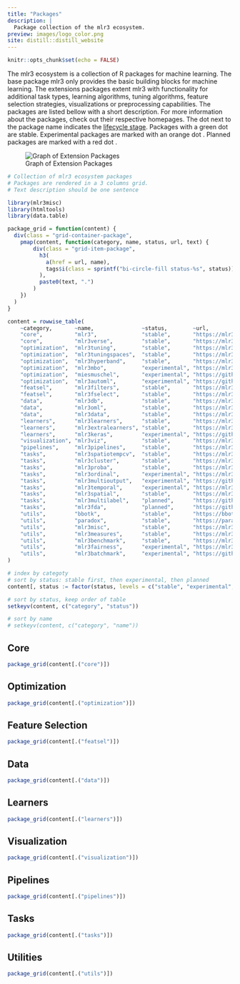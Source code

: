 ```yaml
---
title: "Packages"
description: |
  Package collection of the mlr3 ecosystem.
preview: images/logo_color.png
site: distill::distill_website
---
```


```r
knitr::opts_chunk$set(echo = FALSE)
```

The mlr3 ecosystem is a collection of R packages for machine learning.
The base package mlr3 only provides the basic building blocks for machine learning.
The extensions packages extent mlr3 with functionality for additional task types, learning algorithms, tuning algorithms, feature selection strategies, visualizations or preprocessing capabilities.
The packages are listed bellow with a short description.
For more information about the packages, check out their respective homepages.
The dot next to the package name indicates the [lifecycle stage](https://lifecycle.r-lib.org/articles/stages.html).
Packages with a green dot <i class="bi-circle-fill status-stable"></i> are stable.
Experimental packages are marked with an orange dot <i class="bi-circle-fill status-experimental"></i>.
Planned packages are marked with a red dot <i class="bi-circle-fill status-planned"></i>.

![Graph of Extension Packages](https://raw.githubusercontent.com/mlr-org/mlr3/master/man/figures/mlr3verse.svg?sanitize=true)

```r
# Collection of mlr3 ecosystem packages
# Packages are rendered in a 3 columns grid.
# Text description should be one sentence

library(mlr3misc)
library(htmltools)
library(data.table)

package_grid = function(content) {
  div(class = "grid-container-package",
    pmap(content, function(category, name, status, url, text) {
        div(class = "grid-item-package",
          h3(
            a(href = url, name),
            tags$i(class = sprintf("bi-circle-fill status-%s", status))
          ),
          paste0(text, ".")
        )
    })
  )
}

content = rowwise_table(
    ~category,       ~name,               ~status,        ~url,                                         ~text,
    "core",          "mlr3",              "stable",       "https://mlr3.mlr-org.com/",                  "Basic building blocks for machine learning",
    "core",          "mlr3verse",         "stable",       "https://mlr3verse.mlr-org.com/",             "Meta-package intended to simplify both installation and loading of packages from the mlr3 ecosystem",
    "optimization",  "mlr3tuning",        "stable",       "https://mlr3tuning.mlr-org.com/",            "Hyperparameter tuning for mlr3 learners",
    "optimization",  "mlr3tuningspaces",  "stable",       "https://mlr3tuningspaces.mlr-org.com/",      "Collection of search spaces for hyperparameter tuning",
    "optimization",  "mlr3hyperband",     "stable",       "https://mlr3hyperband.mlr-org.com/",         "Successive halving and hyperband tuner for mlr3tuning",
    "optimization",  "mlr3mbo",           "experimental", "https://mlr3mbo.mlr-org.com/",               "Model-based optimization for mlr3tuning",
    "optimization",  "miesmuschel",       "experimental", "https://github.com/mlr-org/miesmuschel/",    "Flexible mixed integer evolutionary strategies",
    "optimization",  "mlr3automl",        "experimental", "https://github.com/mlr-org/mlr3automl/",     "Automated machine learning",
    "featsel",       "mlr3filters",       "stable",       "https://mlr3filters.mlr-org.com/",           "Filter Feature Selection",
    "featsel",       "mlr3fselect",       "stable",       "https://mlr3fselect.mlr-org.com/",           "Wrapper Feature Selection",
    "data",          "mlr3db",            "stable",       "https://mlr3db.mlr-org.com/",                "Data backend to transparently work with databases",
    "data",          "mlr3oml",           "stable",       "https://mlr3oml.mlr-org.com/",               "Connector to OpenML",
    "data",          "mlr3data",          "stable",       "https://mlr3data.mlr-org.com/",              "Data sets and tasks",
    "learners",      "mlr3learners",      "stable",       "https://mlr3learners.mlr-org.com/",          "Essential learners for mlr3, maintained by the mlr-org team",
    "learners",      "mlr3extralearners", "stable",       "https://mlr3extralearners.mlr-org.com/",     "Extra learners for mlr3, implemented by the community",
    "learners",      "mlr3keras",         "experimental", "https://github.com/mlr-org/mlr3keras/",      "Deep learning with Keras",
    "visualization", "mlr3viz",           "stable",       "https://mlr3viz.mlr-org.com/",               "Visualizations for tasks, predictions, resample results and benchmarks",
    "pipelines",     "mlr3pipelines",     "stable",       "https://mlr3pipelines.mlr-org.com/",         "Dataflow programming toolkit",
    "tasks",         "mlr3spatiotempcv",  "stable",       "https://mlr3spatiotempcv.mlr-org.com/",      "Spatiotemporal resampling and visualization methods",
    "tasks",         "mlr3cluster",       "stable",       "https://mlr3cluster.mlr-org.com/",           "Cluster analysis",
    "tasks",         "mlr3proba",         "stable",       "https://mlr3proba.mlr-org.com/",             "Probabilistic predictions",
    "tasks",         "mlr3ordinal",       "experimental", "https://mlr3ordinal.mlr-org.com/",           "Ordinal regression",
    "tasks",         "mlr3multioutput",   "experimental", "https://github.com/mlr-org/mlr3multioutput", "Storing and working with multi-output tasks",
    "tasks",         "mlr3temporal",      "experimental", "https://mlr3temporal.mlr-org.com/",          "Time series analysis",
    "tasks",         "mlr3spatial",       "stable",       "https://mlr3spatial.mlr-org.com/",           "Spatial data backends and prediction functions",
    "tasks",         "mlr3multilabel",    "planned",      "https://github.com/mlr-org/mlr3multilabel",  "Multi-Label Classification",
    "tasks",         "mlr3fda",           "planned",      "https://github.com/mlr-org/mlr3fda",         "Functional Data Analysis",
    "utils",         "bbotk",             "stable",       "https://bbotk.mlr-org.com/",                 "Black-box optimization toolkit",
    "utils",         "paradox",           "stable",       "https://paradox.mlr-org.com/",               "Universal parameter space description and tools",
    "utils",         "mlr3misc",          "stable",       "https://mlr3misc.mlr-org.com/",              "Miscellaneous helper functions for mlr3",
    "utils",         "mlr3measures",      "stable",       "https://mlr3measures.mlr-org.com/",          "Performance measures for supervised learning",
    "utils",         "mlr3benchmark",     "stable",       "https://mlr3benchmark.mlr-org.com/",         "Analysis and tools for benchmarking",
    "utils",         "mlr3fairness",      "experimental", "https://mlr3fairness.mlr-org.com/",          "Fairness in Machine Learning",
    "utils",         "mlr3batchmark",     "experimental", "https://github.com/mlr-org/mlr3batchmark/",  "Connector between mlr3 and batchtools"
)

# index by categoty
# sort by status: stable first, then experimental, then planned
content[, status := factor(status, levels = c("stable", "experimental", "planned"), ordered = TRUE)]

# sort by status, keep order of table
setkeyv(content, c("category", "status"))

# sort by name
# setkeyv(content, c("category", "name"))
```

## <i class="bi-house-heart"></i> Core

```r
package_grid(content[.("core")])
```


## <i class="bi-sliders"></i> Optimization

```r
package_grid(content[.("optimization")])
```

## <i class="bi-funnel"></i> Feature Selection

```r
package_grid(content[.("featsel")])
```

## <i class="bi-hdd"></i> Data

```r
package_grid(content[.("data")])
```

## <i class="bi-pen"></i> Learners

```r
package_grid(content[.("learners")])
```

## <i class="bi-bar-chart-line"></i> Visualization

```r
package_grid(content[.("visualization")])
```

## <i class="bi-share"></i> Pipelines

```r
package_grid(content[.("pipelines")])
```

## <i class="bi-list-task"></i> Tasks

```r
package_grid(content[.("tasks")])
```

## <i class="bi-balloon"></i> Utilities

```r
package_grid(content[.("utils")])
```
